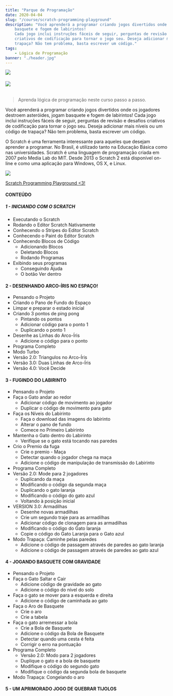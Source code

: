 ```yaml
---
title: "Parque de Programação"
date: 2020-04-04
slug: "/course/scratch-programming-playground"
description: "Você aprenderá a programar criando jogos divertidos onde os jogadores destroem asteróides,
    basquete e fogem de labirintos!
    Cada jogo inclui instruções fáceis de seguir, perguntas de revisão e desafios 
    criativos de codificação para tornar o jogo seu. Deseja adicionar mais níveis ou um código de
    trapaça? Não tem problema, basta escrever um código."
tags:
    - Lógica de Programação
banner: "./header.jpg"
---
```


![](./header.jpg)

###### ![](https://img.shields.io/static/v1?label=build&message=passing&color=<COLOR>)

> Aprenda lógica de programação neste curso passo a passo.

Você aprenderá a programar criando jogos divertidos onde os jogadores destroem asteróides,
jogam basquete e fogem de labirintos!
Cada jogo inclui instruções fáceis de seguir, perguntas de revisão e desafios 
criativos de codificação para tornar o jogo seu. Deseja adicionar mais níveis ou um código de
trapaça? Não tem problema, basta escrever um código.

O Scratch é uma ferramenta interessante para aqueles que desejam aprender a programar.
No Brasil, é utilizado tanto na Educação Básica como nas universidades. 
Scratch é uma linguagem de programação criada em 2007 pelo Media Lab do MIT.
Desde 2013 o Scratch 2 está disponível on-line e como uma aplicação para Windows,
OS X, e Linux.

![](./book.jpg)

[Scratch Programming Playground <3!](https://inventwithscratch.com/)

#### CONTEÚDO

##### 1 - INICIANDO COM O SCRATCH

- Executando o Scratch
- Rodando o Editor Scratch Nativamente
- Conhecendo o Stripes do Editor Scratch
- Conhecendo o Paint do Editor Scratch
- Conhecendo Blocos de Código
    - Adicionando Blocos
    - Deletando Blocos
    - Rodando Programas
- Exibindo seus programas
    - Conseguindo Ajuda
    - O botão Ver dentro

#### 2 - DESENHANDO ARCO-ÍRIS NO ESPAÇO!

- Pensando o Projeto
- Criando o Pano de Fundo do Espaço
- Limpar e preparar o estado inicial
- Criando 3 pontos de ping pong
    - Pintando os pontos
    - Adicionar código para o ponto 1
    - Duplicando o ponto 1
 - Desenhe as Linhas do Arco-Íris
    - Adicione o código para o ponto
- Programa Completo
- Modo Turbo
- Versão 2.0: Triangulos no Arco-Íris
- Versão 3.0: Duas Linhas de Arco-Íris
- Versão 4.0: Você Decide

#### 3 - FUGINDO DO LABIRINTO

- Pensando o Projeto
- Faça o Gato andar ao redor
    - Adicionar código de movimento ao jogador
    - Duplicar o código de movimento para gato
- Faça os Níveis do Labirinto
    - Faça o download das imagens do labirinto
    - Alterar o pano de fundo
    - Comece no Primeiro Labirinto
- Mantenha o Gato dentro do Labirinto
    - Verifique se o gato está tocando nas paredes
- Crio o Premio da fuga
    - Crie o premio - Maça
    - Detectar quando o jogador chega na maça
    - Adicione o código de manipulação de transmissão do Labirinto
- Programa Completo
- Versão 2.0: Mode para 2 jogadores
    - Duplicando da maça
    - Modificando o código da segunda maça
    - Duplicando o gato laranja
    - Modificando o código do gato azul
    - Voltando à posição inicial
- VERSION 3.0: Armadilhas
    - Desenhe novas armadilhas
    - Crie um segundo traje para as armadilhas
    - Adicionar código de clonagem para as armadilhas
    - Modificando o código do Gato laranja
    - Copie o código do Gato Laranja para o Gato azul
- Modo Trapaça: Caminhe pelas paredes
    - Adicione o código de passagem através de paredes ao gato laranja
    - Adicione o código de passagem através de paredes ao gato azul

#### 4 - JOGANDO BASQUETE COM GRAVIDADE

- Pensando o Projeto
- Faça o Gato Saltar e Cair
    - Adicione código de gravidade ao gato
    - Adicione o código do nível do solo
- Faça o gato se mover para a esquerda e direita
    - Adicione o código de caminhada ao gato
- Faça o Aro de Basquete
    - Crie o aro
    - Crie a tabela
- Faça o gato arremessar a bola
    - Crie a Bola de Basquete
    - Adicione o código da Bola de Basquete
    - Detectar quando uma cesta é feita
    - Corrigir o erro na pontuação
- Programa Completo
    - Versão 2.0: Modo para 2 jogadores
    - Duplique o gato e a bola de basquete
    - Modifique o código do segundo gato
    - Modifique o código da segunda bola de basquete
- Modo Trapaça: Congelando o aro

#### 5 - UM APRIMORADO JOGO DE QUEBRAR TIJOLOS





